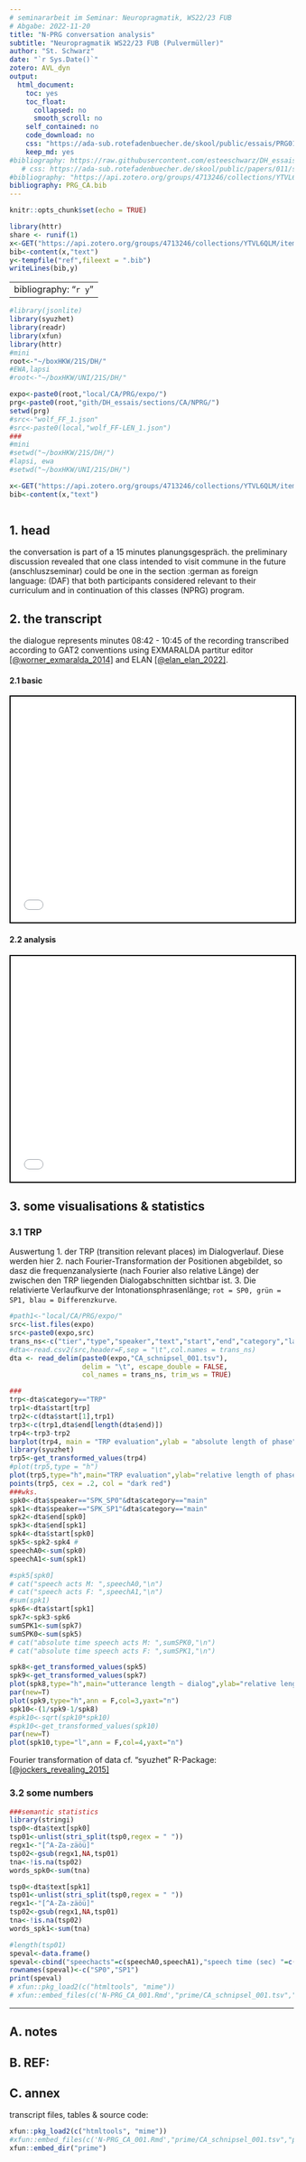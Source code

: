 ```yaml
---
# seminararbeit im Seminar: Neuropragmatik, WS22/23 FUB
# Abgabe: 2022-11-20
title: "N-PRG conversation analysis"
subtitle: "Neuropragmatik WS22/23 FUB (Pulvermüller)"
author: "St. Schwarz"
date: "`r Sys.Date()`"
zotero: AVL_dyn
output: 
  html_document: 
    toc: yes
    toc_float:
      collapsed: no
      smooth_scroll: no
    self_contained: no
    code_download: no
    css: "https://ada-sub.rotefadenbuecher.de/skool/public/essais/PRG01/style_HA.css"
    keep_md: yes
#bibliography: https://raw.githubusercontent.com/esteeschwarz/DH_essais/main/sections/DD/klemm_HA/top/klemm.bib
   # css: https://ada-sub.rotefadenbuecher.de/skool/public/papers/011/style_HA.css
#bibliography: "https://api.zotero.org/groups/4713246/collections/YTVL6QLM/items/top?format=bibtex"
bibliography: PRG_CA.bib
---
```

```r
knitr::opts_chunk$set(echo = TRUE)
```

```r
library(httr)
share <- runif(1)
x<-GET("https://api.zotero.org/groups/4713246/collections/YTVL6QLM/items/top?format=bibtex")
bib<-content(x,"text")
y<-tempfile("ref",fileext = ".bib")
writeLines(bib,y)


```
---
bibliography: "`r y`"
---

```r
#library(jsonlite)
library(syuzhet)
library(readr)
library(xfun)
library(httr)
#mini
root<-"~/boxHKW/21S/DH/"
#EWA,lapsi
#root<-"~/boxHKW/UNI/21S/DH/"

expo<-paste0(root,"local/CA/PRG/expo/")
prg<-paste0(root,"gith/DH_essais/sections/CA/NPRG/")
setwd(prg)
#src<-"wolf_FF_1.json"
#src<-paste0(local,"wolf_FF-LEN_1.json")
###
#mini
#setwd("~/boxHKW/21S/DH/")
#lapsi, ewa
#setwd("~/boxHKW/UNI/21S/DH/")

x<-GET("https://api.zotero.org/groups/4713246/collections/YTVL6QLM/items/top?format=bibtex")
bib<-content(x,"text")



```

## 1. head
the conversation is part of a 15 minutes planungsgespräch. the preliminary discussion revealed that one class intended to visit commune in the future (anschluszseminar) could be one in the section :german as foreign language: (DAF) that both participants considered relevant to their curriculum and in continuation of this classes (NPRG) program.

## 2. the transcript
the dialogue represents minutes 08:42 - 10:45 of the recording transcribed according to GAT2 conventions using EXMARALDA partitur editor [[@worner_exmaralda_2014]](https://exmaralda.org/de/) and ELAN [[@elan_elan_2022]](https://archive.mpi.nl/tla/elan).

#### 2.1 basic
``` {=html}

<iframe src="prime/CA_schnipsel_001.2.txt" style="border:2px solid black;" width="100%" height="400px"></iframe>
```

#### 2.2 analysis
``` {=html}

<iframe src="prime/CA_schnipsel_001.html" style="border:2px solid black;" width="100%" height="400px"></iframe>
```

## 3. some visualisations & statistics
### 3.1 TRP
Auswertung 1. der TRP (transition relevant places) im Dialogverlauf. Diese werden hier 2. nach Fourier-Transformation der Positionen abgebildet, so dasz die frequenzanalysierte (nach Fourier also relative Länge) der zwischen den TRP liegenden Dialogabschnitten sichtbar ist. 3. Die relativierte Verlaufkurve der Intonationsphrasenlänge; `rot = SP0, grün = SP1, blau = Differenzkurve`.

```r
#path1<-"local/CA/PRG/expo/"
src<-list.files(expo)
src<-paste0(expo,src)
trans_ns<-c("tier","type","speaker","text","start","end","category","label")
#dta<-read.csv2(src,header=F,sep = "\t",col.names = trans_ns)
dta <- read_delim(paste0(expo,"CA_schnipsel_001.tsv"), 
                  delim = "\t", escape_double = FALSE, 
                  col_names = trans_ns, trim_ws = TRUE)

###
trp<-dta$category=="TRP"
trp1<-dta$start[trp]
trp2<-c(dta$start[1],trp1)
trp3<-c(trp1,dta$end[length(dta$end)])
trp4<-trp3-trp2
barplot(trp4, main = "TRP evaluation",ylab = "absolute length of phase",xlab="flow of conversation")
library(syuzhet)
trp5<-get_transformed_values(trp4)
#plot(trp5,type = "h")
plot(trp5,type="h",main="TRP evaluation",ylab="relative length of phase",xlab="index of conversation",col=2)
points(trp5, cex = .2, col = "dark red")
###wks.
spk0<-dta$speaker=="SPK_SP0"&dta$category=="main"
spk1<-dta$speaker=="SPK_SP1"&dta$category=="main"
spk2<-dta$end[spk0]
spk3<-dta$end[spk1]
spk4<-dta$start[spk0]
spk5<-spk2-spk4 #
speechA0<-sum(spk0)
speechA1<-sum(spk1)

#spk5[spk0]
# cat("speech acts M: ",speechA0,"\n")
# cat("speech acts F: ",speechA1,"\n")
#sum(spk1)
spk6<-dta$start[spk1]
spk7<-spk3-spk6
sumSPK1<-sum(spk7)
sumSPK0<-sum(spk5)
# cat("absolute time speech acts M: ",sumSPK0,"\n")
# cat("absolute time speech acts F: ",sumSPK1,"\n")

spk8<-get_transformed_values(spk5)
spk9<-get_transformed_values(spk7)
plot(spk8,type="h",main="utterance length ~ dialog",ylab="relative length of IP (ms)",xlab="index of conversation",col=2)
par(new=T)
plot(spk9,type="h",ann = F,col=3,yaxt="n")
spk10<-(1/spk9-1/spk8)
#spk10<-sqrt(spk10*spk10)
#spk10<-get_transformed_values(spk10)
par(new=T)
plot(spk10,type="l",ann = F,col=4,yaxt="n")
```

Fourier transformation of data cf. "syuzhet" R-Package: [[@jockers_revealing_2015]](https://www.matthewjockers.net/2015/02/02/syuzhet/)

### 3.2 some numbers
```r
###semantic statistics
library(stringi)
tsp0<-dta$text[spk0]
tsp01<-unlist(stri_split(tsp0,regex = " "))
regx1<-"[^A-Za-zäöü]"
tsp02<-gsub(regx1,NA,tsp01)
tna<-!is.na(tsp02)
words_spk0<-sum(tna)

tsp0<-dta$text[spk1]
tsp01<-unlist(stri_split(tsp0,regex = " "))
regx1<-"[^A-Za-zäöü]"
tsp02<-gsub(regx1,NA,tsp01)
tna<-!is.na(tsp02)
words_spk1<-sum(tna)

#length(tsp01)
speval<-data.frame()
speval<-cbind("speechacts"=c(speechA0,speechA1),"speech time (sec) "=c(round(sumSPK0),round(sumSPK1)),"words"=c(words_spk0,words_spk1))
rownames(speval)<-c("SP0","SP1")
print(speval)
# xfun::pkg_load2(c("htmltools", "mime"))
# xfun::embed_files(c('N-PRG_CA_001.Rmd',"prime/CA_schnipsel_001.tsv","prime/CA_schnipsel_001.2.exb","prime/CA_schnipsel_001.2.txt","prime/CA_schnipsel_001.2.rtf"))

```
---
## A. notes
## B. REF:
<div id="refs"></div>

## C. annex
transcript files, tables & source code:
```r
xfun::pkg_load2(c("htmltools", "mime"))
#xfun::embed_files(c('N-PRG_CA_001.Rmd',"prime/CA_schnipsel_001.tsv","prime/CA_schnipsel_001.2.exb","prime/CA_schnipsel_001.2.txt","prime/CA_schnipsel_001.2.rtf"))
xfun::embed_dir("prime")
```

```{=html}
<!--			<p id="zt_content">temp</p>

<script>  
//function import_zt(block_id,api){
    var xhttp = new XMLHttpRequest();
      xhttp.open("GET", 'https://api.zotero.org/groups/4713246/collections/YTVL6QLM/items/top?format=bib&linkwrap=1', false);
      xhttp.send();
      document.getElementById("zt_content").innerHTML = xhttp.responseText;
    //  document.getElementById("show_button").style.display="none";
      //document.getElementById("hide_button").style.display="inline";
  //  }
</script>
-->
```

